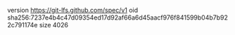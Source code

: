 version https://git-lfs.github.com/spec/v1
oid sha256:7237e4b4c47d09354ed17d92af66a6d45aacf976f841599b04b7b922c791174e
size 4026
